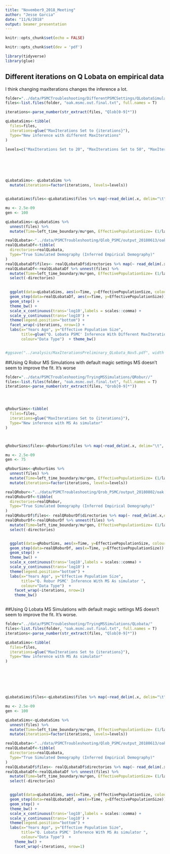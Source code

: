 ```yaml
---
title: "November9_2018_Meeting"
author: "Jesse Garcia"
date: "11/6/2018"
output: beamer_presentation
---
```


```r
knitr::opts_chunk$set(echo = FALSE)

knitr::opts_chunk$set(dev = 'pdf')

library(tidyverse)
library(glue)
```

## Different iterations on Q Lobata on empirical data
I think changing maxIterations changes the inference a lot. 

```r
folder="../data/PSMCTroubleshooting/DifferentPSMCSettings/QLobataSimulationsMaxIterations/"
files<-list.files(folder, "oak.msmc.out.final.txt", full.names = T)

iterations<-parse_number(str_extract(files, "Qlob[0-9]*"))

qLobataSims<-tibble(
  files=files, 
  iterations=glue("MaxIterations Set to {iterations}"),
  Type="New inference with different MaxIterations"
)

levels=c("MaxIterations Set to 20", "MaxIterations Set to 50", "MaxIterations Set to 100", "MaxIterations Set to 150", "MaxIterations Set to 200", "MaxIterations Set to 300")






qLobataSims<- qLobataSims %>%
  mutate(iterations=factor(iterations, levels=levels))


qLobataSims$files<-qLobataSims$files %>% map(~read_delim(.x, delim="\t", col_names = T))

mu <- 2.5e-09
gen <- 100

qLobataSims<-qLobataSims %>% 
  unnest(files) %>% 
  mutate(Time=left_time_boundary/mu*gen, EffectivePopulationSize= (1/lambda_00)/(2*mu) )

realQLobata<-"../data/PSMCTroubleshooting/Qlob_PSMC/output_20180613/oak.msmc.out.final.txt"
realQLobataDf<-tibble(
  directories=realQLobata,
  Type="True Simulated Demography (Inferred Empirical Demography)"
)
realQLobataDf$files<- realQLobataDf$directories %>% map(~ read_delim(.x,delim="\t", col_names = T)) 
realQLobataDf<-realQLobataDf %>% unnest(files) %>% 
  mutate(Time=left_time_boundary/mu*gen, EffectivePopulationSize= (1/lambda_00)/(2*mu) ) %>% 
  select(-directories)  

  
  ggplot(data=qLobataSims, aes(x=Time, y=EffectivePopulationSize, colour=Type)) + 
  geom_step(data=realQLobataDf, aes(x=Time, y=EffectivePopulationSize)) + 
  geom_step() +
  theme_bw() + 
  scale_x_continuous(trans='log10',labels = scales::comma) + 
  scale_y_continuous(trans='log10') + 
  theme(legend.position="bottom") + 
  facet_wrap(~iterations, nrow=1) +
  labs(x="Years Ago", y="Effective Population Size", 
       title=glue("Q. Lobata PSMC' Inference With Different MaxIterations") ,
       colour="Data Type")  + theme_bw()


#ggsave("../analysis/MaxIterationsPreliminary_QLobata_Nov5.pdf", width = 30, height=10)
```



##Using Q Robur MS Simulations with default magic settings
MS doesn't seem to improve the fit. It's worse 
```r
folder="../data/PSMCTroubleshooting/TryingMSSimulations/QRobur//"
files<-list.files(folder, "oak.msmc.out.final.txt", full.names = T)
iterations<-parse_number(str_extract(files, "Qrob[0-9]*"))




qRoburSims<-tibble(
  files=files, 
  iterations=glue("MaxIterations Set to {iterations}"),
  Type="New inference with MS As simulator"
)



qRoburSims$files<-qRoburSims$files %>% map(~read_delim(.x, delim="\t", col_names = T))

mu <- 2.5e-09
gen <- 75

qRoburSims<-qRoburSims %>% 
  unnest(files) %>% 
  mutate(Time=left_time_boundary/mu*gen, EffectivePopulationSize= (1/lambda_00)/(2*mu) ) %>%
  mutate(iterations=factor(iterations, levels=levels))

realQRobur<-"../data/PSMCTroubleshooting/Qrob_PSMC/output_20180802/oak.msmc.out.final.txt"
realQRoburDf<-tibble(
  directories=realQRobur,
  Type="True Simulated Demography (Inferred Empirical Demography)"
)
realQRoburDf$files<- realQRoburDf$directories %>% map(~ read_delim(.x,delim="\t", col_names = T)) 
realQRoburDf<-realQRoburDf %>% unnest(files) %>% 
  mutate(Time=left_time_boundary/mu*gen, EffectivePopulationSize= (1/lambda_00)/(2*mu) ) %>% 
  select(-directories)  


  ggplot(data=qRoburSims, aes(x=Time, y=EffectivePopulationSize, colour=Type)) + 
  geom_step(data=realQRoburDf, aes(x=Time, y=EffectivePopulationSize)) + 
  geom_step() +
  theme_bw() + 
  scale_x_continuous(trans='log10',labels = scales::comma) + 
  scale_y_continuous(trans='log10') + 
  theme(legend.position="bottom") + 
  labs(x="Years Ago", y="Effective Population Size", 
       title="Q. Robur PSMC' Inference With MS As simulator ",
       colour="Data Type")  + 
    facet_wrap(~iterations, nrow=1)
    theme_bw()



```


##Using Q Lobata MS Simulations with default magic settings
MS doesn't seem to improve the fit. It's worse. 

```r
folder="../data/PSMCTroubleshooting/TryingMSSimulations/QLobata/"
files<-list.files(folder, "oak.msmc.out.final.txt", full.names = T)
iterations<-parse_number(str_extract(files, "Qlob[0-9]*"))

qLobataSims<-tibble(
  files=files, 
  iterations=glue("MaxIterations Set to {iterations}"),
  Type="New inference with MS As simulator"
)







qLobataSims$files<-qLobataSims$files %>% map(~read_delim(.x, delim="\t", col_names = T))

mu <- 2.5e-09
gen <- 100

qLobataSims<-qLobataSims %>% 
  unnest(files) %>% 
  mutate(Time=left_time_boundary/mu*gen, EffectivePopulationSize= (1/lambda_00)/(2*mu) ) %>%
  mutate(iterations=factor(iterations, levels=levels))

realQLobata<-"../data/PSMCTroubleshooting/Qlob_PSMC/output_20180613/oak.msmc.out.final.txt"
realQLobataDf<-tibble(
  directories=realQLobata,
  Type="True Simulated Demography (Inferred Empirical Demography)"
)
realQLobataDf$files<- realQLobataDf$directories %>% map(~ read_delim(.x,delim="\t", col_names = T)) 
realQLobataDf<-realQLobataDf %>% unnest(files) %>% 
  mutate(Time=left_time_boundary/mu*gen, EffectivePopulationSize= (1/lambda_00)/(2*mu) ) %>% 
  select(-directories)  


  ggplot(data=qLobataSims, aes(x=Time, y=EffectivePopulationSize, colour=Type)) + 
  geom_step(data=realQLobataDf, aes(x=Time, y=EffectivePopulationSize)) + 
  geom_step() +
  theme_bw() + 
  scale_x_continuous(trans='log10',labels = scales::comma) + 
  scale_y_continuous(trans='log10') + 
  theme(legend.position="bottom") + 
  labs(x="Years Ago", y="Effective Population Size", 
       title="Q. Lobata PSMC' Inference With MS As simulator ",
       colour="Data Type")  + 
    theme_bw() +
    facet_wrap(~iterations, nrow=1)



```





```r

```

